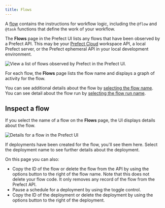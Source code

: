 ```yaml
---
title: Flows
---
```


A [flow](/2.8.7/concepts/flows/) contains the instructions for workflow logic, including the `@flow` and `@task` functions that define the work of your workflow. 

The **Flows** page in the Prefect UI lists any flows that have been observed by a Prefect API. This may be your [Prefect Cloud](/2.8.7/ui/cloud/) workspace API, a local Prefect server, or the Prefect ephemeral API in your local development environment.

![View a list of flows observed by Prefect in the Prefect UI.](../img/ui/flows.png)

For each flow, the **Flows** page lists the flow name and displays a graph of activity for the flow.

You can see additional details about the flow by [selecting the flow name](#inspect-a-flow). You can see detail about the flow run by [selecting the flow run name](/2.8.7/ui/flow-runs/#inspect-a-flow-run).

## Inspect a flow

If you select the name of a flow on the **Flows** page, the UI displays details about the flow.

![Details for a flow in the Prefect UI](../img/ui/flow-details.png)

If deployments have been created for the flow, you'll see them here. Select the deployment name to see further details about the deployment.

On this page you can also:

- Copy the ID of the flow or delete the flow from the API by using the options button to the right of the flow name. Note that this does not delete your flow code. It only removes any record of the flow from the Prefect API.
- Pause a schedule for a deployment by using the toggle control.
- Copy the ID of the deployment or delete the deployment by using the options button to the right of the deployment.
